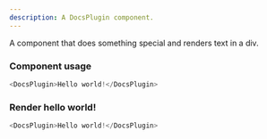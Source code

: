 ```yaml
---
description: A DocsPlugin component.
---
```


A component that does something special and renders text in a div.

### Component usage
```js
<DocsPlugin>Hello world!</DocsPlugin>
```

### Render hello world!

```js
<DocsPlugin>Hello world!</DocsPlugin>
```
